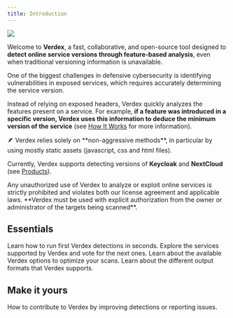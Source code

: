 ```yaml
---
title: Introduction
---
```


<Frame>
  <img src="/images/screenshot.png" />
</Frame>

Welcome to **Verdex**, a fast, collaborative, and open-source tool designed to 
**detect online service versions through feature-based analysis**,
even when traditional versioning information is unavailable.

One of the biggest challenges in defensive cybersecurity is identifying vulnerabilities in exposed services, 
which requires accurately determining the service version.

Instead of relying on exposed headers, Verdex quickly analyzes the features present on a service. 
For example, **if a feature was introduced in a specific version, Verdex uses this information to deduce the 
minimum version of the service** (see [How It Works](/how-it-works) for more information).

<Note>
  🪶 Verdex relies solely on **non-aggressive methods**, in particular by using mostly static assets (javascript, css and html files).
</Note>

Currently, Verdex supports detecting versions of **Keycloak** and **NextCloud** (see [Products](/essentials/products)).

<Warning>
  Any unauthorized use of Verdex to analyze or exploit online services is strictly prohibited and violates both our license agreement and applicable laws. 
  **Verdex must be used with explicit authorization from the owner or administrator of the targets being scanned**.
</Warning>

## Essentials

<CardGroup cols={2}>
  <Card title="Quickstart" icon="wand-magic-sparkles" href="/quickstart">
    Learn how to run first Verdex detections in seconds.
  </Card>

  <Card title="Products" icon="crosshairs-simple" href="/essentials/products">
    Explore the services supported by Verdex and vote for the next ones.
  </Card>

  <Card title="Detection Options" icon="wrench" href="/essentials/options">
    Learn about the available Verdex options to optimize your scans.
  </Card>

  <Card title="Output Formats" icon="right-from-bracket" href="/essentials/output">
    Learn about the different output formats that Verdex supports.
  </Card>
</CardGroup>

## Make it yours

<CardGroup cols={2}>
  <Card title="Contribute" icon="lightbulb" href="/contribute/introduction">
    How to contribute to Verdex by improving detections or reporting issues.
  </Card>
</CardGroup>